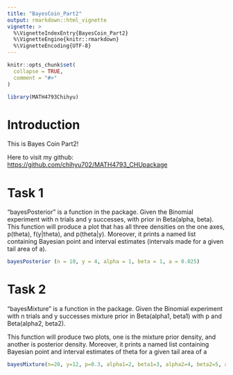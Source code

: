 ```yaml
---
title: "BayesCoin_Part2"
output: rmarkdown::html_vignette
vignette: >
  %\VignetteIndexEntry{BayesCoin_Part2}
  %\VignetteEngine{knitr::rmarkdown}
  %\VignetteEncoding{UTF-8}
---
```


```r
knitr::opts_chunk$set(
  collapse = TRUE,
  comment = "#>"
)
```

```r
library(MATH4793Chihyu)
```
# Introduction
This is Bayes Coin Part2!

Here to visit my github: <https://github.com/chihyu702/MATH4793_CHUpackage>

# Task 1 

"bayesPosterior" is a function in the package. Given the Binomial experiment with n trials and y successes, with prior in Beta(alpha, beta). This function will produce a plot that has all three densities on the one axes, p(theta), f(y|theta), and p(theta|y). Moreover, it prints a named list containing Bayesian point and interval estimates (intervals made for a given tail area of a). 

```r
bayesPosterior (n = 10, y = 4, alpha = 1, beta = 1, a = 0.025)
```

# Task 2
"bayesMixture" is a function in the package. Given the Binomial experiment with n trials and y successes mixture prior in Beta(alpha1, beta1) with p and Beta(alpha2, beta2).

This function will produce two plots, one is the mixture prior density, and another is posterior density. Moreover, it prints a named list containing Bayesian point and interval estimates of theta for a given tail area of a

```r
bayesMixture(n=20, y=12, p=0.3, alpha1=2, beta1=3, alpha2=4, beta2=5, a=0.025)
```



